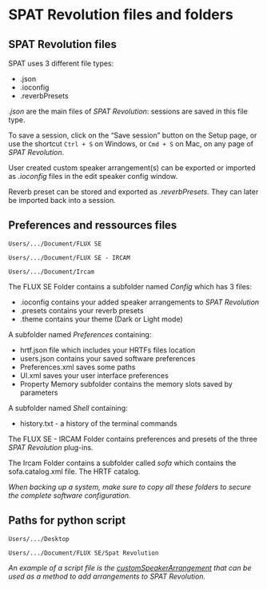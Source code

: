# SPAT Revolution files and folders

## SPAT Revolution files

SPAT uses 3 different file types:

* .json
* .ioconfig
* .reverbPresets

*.json* are the main files of  _SPAT Revolution_: sessions are saved in this file type.

To save a session, click on the "Save session" button on the Setup page, or use the shortcut ```Ctrl + S``` on Windows, or ```Cmd + S``` on Mac, on any page of  _SPAT Revolution_.

User created custom speaker arrangement(s) can be exported or imported as *.ioconfig* files in the edit speaker config window.

Reverb preset can be stored and exported as *.reverbPresets.* They can later be imported back into a session.

## Preferences and ressources files

```Users/.../Document/FLUX SE```

```Users/.../Document/FLUX SE - IRCAM```

```Users/.../Document/Ircam```

The FLUX SE Folder contains a subfolder named *Config*  which has 3 files:  

* .ioconfig contains your added speaker arrangements to  _SPAT Revolution_
* .presets contains your reverb presets
* .theme contains your theme (Dark or Light mode)

A subfolder named *Preferences* containing:

*  hrtf.json file which includes your HRTFs files location
*  users.json contains your saved software preferences
*  Preferences.xml saves some paths
*  UI.xml saves your user interface preferences
*  Property Memory subfolder contains the memory slots saved by parameters

A subfolder named *Shell* containing:

*  history.txt - a history of the terminal commands

The FLUX SE - IRCAM Folder contains preferences and presets of the three _SPAT Revolution_ plug-ins.

The Ircam Folder contains a subfolder called *sofa* which contains the sofa.catalog.xml file. The HRTF catalog.

:::{.callout-note}
*When backing up a system, make sure to copy all these folders to secure the complete software configuration.*
:::

## Paths for python script

```Users/.../Desktop```

```Users/.../Document/FLUX SE/Spat Revolution```

:::{.callout-note}
*An example of a script file is the [customSpeakerArrangement](https://public.3.basecamp.com/p/rQStK3igPkaXisYS4Gs5sJ2g/upload/download/customSpeakerArrangement.py?disposition=attachment) that can be used as a method to add arrangements to  _SPAT Revolution_.*
:::
